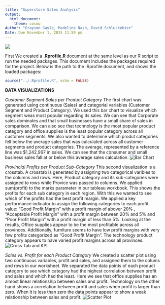 ```yaml
---
title: "Superstore Sales Analysis"
output: 
  html_document:
    theme: cosmo
Author: "Grayson Gayle, Madeline Nash, David Schluckebier"
Date: Due November 1, 2015 11:59 pm
---
```

![](http://www.spikeybits.com/wp-content/uploads/2015/02/Money.jpeg)

First We created a **.Rprofile.R ** document at the same level as our R script to run the needed packages. This document includes the packages required for the project.
Below is the path to the .Rprofile document, and shows the loaded packages:

```r
source("../.Rprofile.R", echo = FALSE)
``` 


**DATA VISUALIZATIONS**

*Customer Segment Sales per Product Category*
The first chart was generated using continuous (Sales) and categorial variables (Customer Segment and Product Category). We used this bar chart to visualize which segment weas most popular regarding its sales. We can see that Corporate sales dominates and that small businesses have a small share of sales in comparison. We can also see that technology is the most popular product category and office supplies is the least popular category across all customer segments. We also wanted to determine which produt categories fell below the average sales that was calculated across all customer segments and product categories. The average, represented by a reference line was $1,242,967 in sales. We can see that the consumer and small business sales fall at or below this average sales calculation.
![Bar Chart](/Users/Maddy/DataVisualization/DV_TProject1/03 R SQL Visualizations/sheet 1.png)

*Provincial Profits per Product Sub-Category*
This second visualization is a crosstab. A crosstab is generated by assigning two categorical varibles to the columns and rows. Here, Product category and its sub-categories were assigned to rows while Provice was passed to columns. We applied sum(profit) to the marks parameter in our tableau workbook. This shows the profits for each sub category in each region. With this we wanted to see which of the profits had the best profit margin. We applied a key performance indicator to assign the following categories to each profit value: "Good Profit Margin" with a profit margin of abover 20% , "Acceptable Profit Margin" with a profit margin between 20% and 5% and "Poor Profit Margin" with a profit margin of less than 5%. Looking at the results, Office supplies appear to be the most profitable across all provinces. Additionally, furniture seems to have low profit margins with very few profits categorized as "Good Profit Margin". The technology product category appears to have varied profit margins across all provinces.
![Cross Tab and KPI](/Users/Maddy/DataVisualization/DV_TProject1/03 R SQL Visualizations/sheet 2.png)

*Sales vs. Profit for each Product Category*
We created a scatter plot using two continuous variables, profit and sales, and assigned them to the colums and rows in our worksheet. We separated the data points of each product category to see which category had the highest correlation between profit and sales and which had the least. Here we see that office supplies has an almost linear relationship between sales and profit. Technology on the other hand shows a correlation between profit and sales when profit is larger than zero. When it is less than zero the data points appear to show a weak relationship between sales and profit.
![Scatter Plot](/Users/Maddy/DataVisualization/DV_TProject1/03 R SQL Visualizations/sheet3.png)

